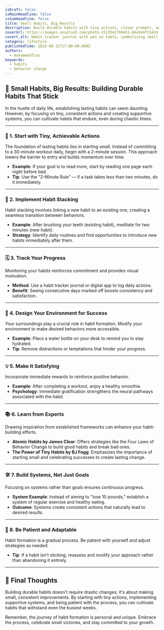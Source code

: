 ```yaml
---
isDraft: false
isMainHeadline: false
isSubHeadline: false
title: Small Habits, Big Results
description: Build durable habits with tiny actions, clever prompts, and systems that survive busy weeks.
coverUrl: https://images.unsplash.com/photo-1513542789411-b6a5d4f31634?q=80&w=1600&auto=format&fit=crop
covert_alt: Habit tracker journal with pen on table, symbolizing small habits
category: lifestyle
publishedTime: 2025-08-31T17:00:00.000Z
authors:
  - muhammadfiaz
keywords:
  - habits
  - behavior change
---
```


## 🧠 Small Habits, Big Results: Building Durable Habits That Stick

In the hustle of daily life, establishing lasting habits can seem daunting. However, by focusing on tiny, consistent actions and creating supportive systems, you can cultivate habits that endure, even during chaotic times.

---

### 🔑 1. Start with Tiny, Achievable Actions

The foundation of lasting habits lies in starting small. Instead of committing to a 30-minute workout daily, begin with a 2-minute session. This approach lowers the barrier to entry and builds momentum over time.

- **Example**: If your goal is to read more, start by reading one page each night before bed.
- **Tip**: Use the "2-Minute Rule" — if a task takes less than two minutes, do it immediately.

---

### 🧱 2. Implement Habit Stacking

Habit stacking involves linking a new habit to an existing one, creating a seamless transition between behaviors.

- **Example**: After brushing your teeth (existing habit), meditate for two minutes (new habit).
- **Strategy**: Identify daily routines and find opportunities to introduce new habits immediately after them.

---

### 🗓️ 3. Track Your Progress

Monitoring your habits reinforces commitment and provides visual motivation.

- **Method**: Use a habit tracker journal or digital app to log daily actions.
- **Benefit**: Seeing consecutive days marked off boosts consistency and satisfaction.

---

### 🧠 4. Design Your Environment for Success

Your surroundings play a crucial role in habit formation. Modify your environment to make desired behaviors more accessible.

- **Example**: Place a water bottle on your desk to remind you to stay hydrated.
- **Tip**: Remove distractions or temptations that hinder your progress.

---

### 💡 5. Make It Satisfying

Incorporate immediate rewards to reinforce positive behavior.

- **Example**: After completing a workout, enjoy a healthy smoothie.
- **Psychology**: Immediate gratification strengthens the neural pathways associated with the habit.

---

### 📚 6. Learn from Experts

Drawing inspiration from established frameworks can enhance your habit-building efforts.

- **Atomic Habits by James Clear**: Offers strategies like the Four Laws of Behavior Change to build good habits and break bad ones.
- **The Power of Tiny Habits by BJ Fogg**: Emphasizes the importance of starting small and celebrating successes to create lasting change.

---

### 🛠️ 7. Build Systems, Not Just Goals

Focusing on systems rather than goals ensures continuous progress.

- **System Example**: Instead of aiming to "lose 10 pounds," establish a system of regular exercise and healthy eating.
- **Outcome**: Systems create consistent actions that naturally lead to desired results.

---

### 🔄 8. Be Patient and Adaptable

Habit formation is a gradual process. Be patient with yourself and adjust strategies as needed.

- **Tip**: If a habit isn't sticking, reassess and modify your approach rather than abandoning it entirely.

---

## 📝 Final Thoughts

Building durable habits doesn't require drastic changes; it's about making small, consistent improvements. By starting with tiny actions, implementing supportive systems, and being patient with the process, you can cultivate habits that withstand even the busiest weeks.

Remember, the journey of habit formation is personal and unique. Embrace the process, celebrate small victories, and stay committed to your growth.
